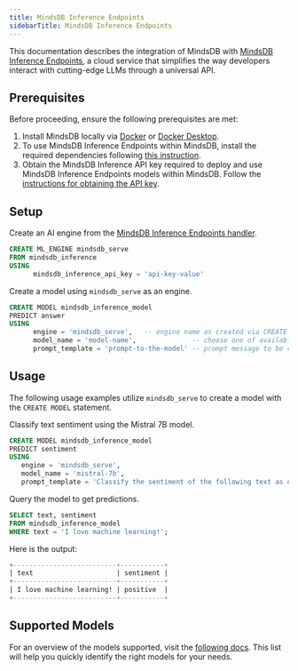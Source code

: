 ```yaml
---
title: MindsDB Inference Endpoints
sidebarTitle: MindsDB Inference Endpoints
---
```


This documentation describes the integration of MindsDB with [MindsDB Inference Endpoints](https://mindsdb-docs.hashnode.space/), a cloud service that simplifies the way developers interact with cutting-edge LLMs through a universal API.

## Prerequisites

Before proceeding, ensure the following prerequisites are met:

1. Install MindsDB locally via [Docker](/setup/self-hosted/docker) or [Docker Desktop](/setup/self-hosted/docker-desktop).
2. To use MindsDB Inference Endpoints within MindsDB, install the required dependencies following [this instruction](/setup/self-hosted/docker#install-dependencies).
3. Obtain the MindsDB Inference API key required to deploy and use MindsDB Inference Endpoints models within MindsDB. Follow the [instructions for obtaining the API key](https://mindsdb-docs.hashnode.space/docs/authentication).

## Setup

Create an AI engine from the [MindsDB Inference Endpoints handler](https://github.com/mindsdb/mindsdb/tree/staging/mindsdb/integrations/handlers/mindsdb_inference_handler).

```sql
CREATE ML_ENGINE mindsdb_serve
FROM mindsdb_inference
USING
      mindsdb_inference_api_key = 'api-key-value'
```

Create a model using `mindsdb_serve` as an engine.

```sql
CREATE MODEL mindsdb_inference_model
PREDICT answer
USING
      engine = 'mindsdb_serve',   -- engine name as created via CREATE ML_ENGINE
      model_name = 'model-name',              -- choose one of available models
      prompt_template = 'prompt-to-the-model' -- prompt message to be completed by the model
```

## Usage

The following usage examples utilize `mindsdb_serve` to create a model with the `CREATE MODEL` statement.

Classify text sentiment using the Mistral 7B model.

```sql
CREATE MODEL mindsdb_inference_model
PREDICT sentiment
USING
   engine = 'mindsdb_serve',
   model_name = 'mistral-7b',
   prompt_template = 'Classify the sentiment of the following text as one of `positive`, `neutral` or `negative`: {{text}}';
```

Query the model to get predictions.

```sql
SELECT text, sentiment
FROM mindsdb_inference_model
WHERE text = 'I love machine learning!';
```

Here is the output:

```sql
+--------------------------+-----------+
| text                     | sentiment |
+--------------------------+-----------+
| I love machine learning! | positive  |
+--------------------------+-----------+
```

## Supported Models

For an overview of the models supported, visit the [following docs](https://docs.mdb.ai/). This list will help you quickly identify the right models for your needs.